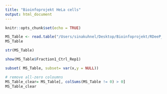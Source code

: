```yaml
---
title: "Bioinfoprojekt HeLa cells"
output: html_document
---
```


```r
knitr::opts_chunk$set(echo = TRUE)
```

```r
MS_Table <- read.table("/Users/sinakuhnel/Desktop/Bioinfoprojekt/RDeeP_HeLa_NS.csv", header=TRUE, row.names=1, sep = ";")
MS_Table
```

```r
str(MS_Table)
```

```r
show(MS_Table$Fraction1_Ctrl_Rep1)
```

```r
subset( MS_Table, subset= var(x,y = NULL))
```

```r
# remove all-zero coloumns
MS_Table_clear= MS_Table[, colSums(MS_Table != 0) > 0]
MS_Table_clear

```


